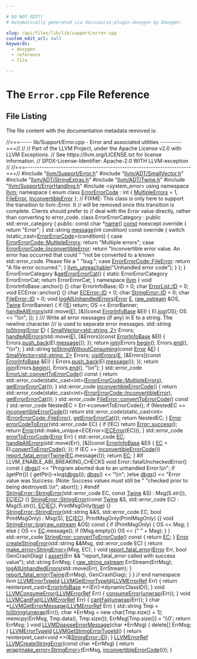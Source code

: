 ```yaml
---

# DO NOT EDIT!
# Automatically generated via docusaurus-plugin-doxygen by Doxygen.

slug: /api/files/lib/lib/support/error-cpp
custom_edit_url: null
keywords:
  - doxygen
  - reference
  - file

---
```





# The `Error.cpp` File Reference

<DoxygenPage pluginConfig={pluginConfig}>




## File Listing

The file content with the documentation metadata removed is:

<ProgramListing>

<Link id="l00001" /><CodeLine lineNumber="1"><Highlight kind="comment">//===----- lib/Support/Error.cpp - Error and associated utilities ---------===//</Highlight><Highlight kind="normal"></Highlight></CodeLine>
<Link id="l00002" /><CodeLine lineNumber="2"><Highlight kind="normal"></Highlight><Highlight kind="comment">//</Highlight><Highlight kind="normal"></Highlight></CodeLine>
<Link id="l00003" /><CodeLine lineNumber="3"><Highlight kind="normal"></Highlight><Highlight kind="comment">// Part of the LLVM Project, under the Apache License v2.0 with LLVM Exceptions.</Highlight><Highlight kind="normal"></Highlight></CodeLine>
<Link id="l00004" /><CodeLine lineNumber="4"><Highlight kind="normal"></Highlight><Highlight kind="comment">// See https://llvm.org/LICENSE.txt for license information.</Highlight><Highlight kind="normal"></Highlight></CodeLine>
<Link id="l00005" /><CodeLine lineNumber="5"><Highlight kind="normal"></Highlight><Highlight kind="comment">// SPDX-License-Identifier: Apache-2.0 WITH LLVM-exception</Highlight><Highlight kind="normal"></Highlight></CodeLine>
<Link id="l00006" /><CodeLine lineNumber="6"><Highlight kind="normal"></Highlight><Highlight kind="comment">//</Highlight><Highlight kind="normal"></Highlight></CodeLine>
<Link id="l00007" /><CodeLine lineNumber="7"><Highlight kind="normal"></Highlight><Highlight kind="comment">//===----------------------------------------------------------------------===//</Highlight><Highlight kind="normal"></Highlight></CodeLine>
<Link id="l00008" /><CodeLine lineNumber="8"><Highlight kind="normal"></Highlight></CodeLine>
<Link id="l00009" /><CodeLine lineNumber="9"><Highlight kind="normal"></Highlight><Highlight kind="preprocessor">#include &quot;<a href="/docs/api/files/include/include/llvm/include/llvm/support/error-h">llvm/Support/Error.h</a>&quot;</Highlight><Highlight kind="normal"></Highlight></CodeLine>
<Link id="l00010" /><CodeLine lineNumber="10"><Highlight kind="normal"></Highlight><Highlight kind="preprocessor">#include &quot;<a href="/docs/api/files/include/include/llvm/include/llvm/adt/smallvector-h">llvm/ADT/SmallVector.h</a>&quot;</Highlight><Highlight kind="normal"></Highlight></CodeLine>
<Link id="l00011" /><CodeLine lineNumber="11"><Highlight kind="normal"></Highlight><Highlight kind="preprocessor">#include &quot;<a href="/docs/api/files/include/include/llvm/include/llvm/adt/stringextras-h">llvm/ADT/StringExtras.h</a>&quot;</Highlight><Highlight kind="normal"></Highlight></CodeLine>
<Link id="l00012" /><CodeLine lineNumber="12"><Highlight kind="normal"></Highlight><Highlight kind="preprocessor">#include &quot;<a href="/docs/api/files/include/include/llvm/include/llvm/adt/twine-h">llvm/ADT/Twine.h</a>&quot;</Highlight><Highlight kind="normal"></Highlight></CodeLine>
<Link id="l00013" /><CodeLine lineNumber="13"><Highlight kind="normal"></Highlight><Highlight kind="preprocessor">#include &quot;<a href="/docs/api/files/include/include/llvm/include/llvm/support/errorhandling-h">llvm/Support/ErrorHandling.h</a>&quot;</Highlight><Highlight kind="normal"></Highlight></CodeLine>
<Link id="l00014" /><CodeLine lineNumber="14"><Highlight kind="normal"></Highlight><Highlight kind="preprocessor">#include &lt;system&#95;error&gt;</Highlight><Highlight kind="normal"></Highlight></CodeLine>
<Link id="l00015" /><CodeLine lineNumber="15"><Highlight kind="normal"></Highlight></CodeLine>
<Link id="l00016" /><CodeLine lineNumber="16"><Highlight kind="normal"></Highlight><Highlight kind="keyword">using namespace </Highlight><Highlight kind="normal"><a href="/docs/api/namespaces/llvm">llvm</a>;</Highlight></CodeLine>
<Link id="l00017" /><CodeLine lineNumber="17"><Highlight kind="normal"></Highlight></CodeLine>
<Link id="l00018" /><CodeLine lineNumber="18"><Highlight kind="normal"></Highlight><Highlight kind="keyword">namespace </Highlight><Highlight kind="normal">&#123;</Highlight></CodeLine>
<Link id="l00019" /><CodeLine lineNumber="19"><Highlight kind="normal"></Highlight></CodeLine>
<Link id="l00020" /><CodeLine lineNumber="20"><Highlight kind="normal">  </Highlight><Highlight kind="keyword">enum class</Highlight><Highlight kind="normal"> <a href="/docs/api/namespaces/anonymous-error-cpp-/#ad8d8bdb1dfbab643911a117937ae6e64">ErrorErrorCode</a> : </Highlight><Highlight kind="keywordtype">int</Highlight><Highlight kind="normal"> &#123;</Highlight></CodeLine>
<Link id="l00021" /><CodeLine lineNumber="21"><Highlight kind="normal">    <a href="/docs/api/namespaces/anonymous-error-cpp-/#ad8d8bdb1dfbab643911a117937ae6e64af4027a5be06bdd929d072efc6169f49d">MultipleErrors</a> = 1,</Highlight></CodeLine>
<Link id="l00022" /><CodeLine lineNumber="22"><Highlight kind="normal">    <a href="/docs/api/classes/llvm/fileerror">FileError</a>,</Highlight></CodeLine>
<Link id="l00023" /><CodeLine lineNumber="23"><Highlight kind="normal">    <a href="/docs/api/namespaces/anonymous-error-cpp-/#ad8d8bdb1dfbab643911a117937ae6e64a87fc05f0d8ac2c8cde57ef1aba40cd52">InconvertibleError</a></Highlight></CodeLine>
<Link id="l00024" /><CodeLine lineNumber="24"><Highlight kind="normal">  &#125;;</Highlight></CodeLine>
<Link id="l00025" /><CodeLine lineNumber="25"><Highlight kind="normal"></Highlight></CodeLine>
<Link id="l00026" /><CodeLine lineNumber="26"><Highlight kind="normal">  </Highlight><Highlight kind="comment">// FIXME: This class is only here to support the transition to llvm::Error. It</Highlight><Highlight kind="normal"></Highlight></CodeLine>
<Link id="l00027" /><CodeLine lineNumber="27"><Highlight kind="normal">  </Highlight><Highlight kind="comment">// will be removed once this transition is complete. Clients should prefer to</Highlight><Highlight kind="normal"></Highlight></CodeLine>
<Link id="l00028" /><CodeLine lineNumber="28"><Highlight kind="normal">  </Highlight><Highlight kind="comment">// deal with the Error value directly, rather than converting to error&#95;code.</Highlight><Highlight kind="normal"></Highlight></CodeLine>
<Link id="l00029" /><CodeLine lineNumber="29"><Highlight kind="normal">  </Highlight><Highlight kind="keyword">class </Highlight><Highlight kind="normal">ErrorErrorCategory : </Highlight><Highlight kind="keyword">public</Highlight><Highlight kind="normal"> std::error&#95;category &#123;</Highlight></CodeLine>
<Link id="l00030" /><CodeLine lineNumber="30"><Highlight kind="normal">  </Highlight><Highlight kind="keyword">public</Highlight><Highlight kind="normal">:</Highlight></CodeLine>
<Link id="l00031" /><CodeLine lineNumber="31"><Highlight kind="normal">    </Highlight><Highlight kind="keyword">const</Highlight><Highlight kind="normal"> </Highlight><Highlight kind="keywordtype">char</Highlight><Highlight kind="normal"> &#42;<a href="/docs/api/files/lib/lib/target/lib/target/aarch64/smeabipass-cpp/#a8f8f80d37794cde9472343e4487ba3eb">name</a>() <a href="/docs/api/files/lib/lib/target/lib/target/aarch64/aarch64promoteconstant-cpp/#a90f8350fecae261c25be85d38b451bff">const</a> noexcept</Highlight><Highlight kind="keyword"> override </Highlight><Highlight kind="normal">&#123; </Highlight><Highlight kind="keywordflow">return</Highlight><Highlight kind="normal"> </Highlight><Highlight kind="stringliteral">&quot;Error&quot;</Highlight><Highlight kind="normal">; &#125;</Highlight></CodeLine>
<Link id="l00032" /><CodeLine lineNumber="32"><Highlight kind="normal"></Highlight></CodeLine>
<Link id="l00033" /><CodeLine lineNumber="33"><Highlight kind="normal">    std::string <a href="/docs/api/classes/anonymous-namespace-error-cpp-/errorerrorcategory/#a5942b3f8ed7ffbab2228d7aab7a55178">message</a>(</Highlight><Highlight kind="keywordtype">int</Highlight><Highlight kind="normal"> condition)</Highlight><Highlight kind="keyword"> const override </Highlight><Highlight kind="normal">&#123;</Highlight></CodeLine>
<Link id="l00034" /><CodeLine lineNumber="34"><Highlight kind="normal">      </Highlight><Highlight kind="keywordflow">switch</Highlight><Highlight kind="normal"> (</Highlight><Highlight kind="keyword">static&#95;cast&lt;</Highlight><Highlight kind="normal"><a href="/docs/api/namespaces/anonymous-error-cpp-/#ad8d8bdb1dfbab643911a117937ae6e64">ErrorErrorCode</a></Highlight><Highlight kind="keyword">&gt;</Highlight><Highlight kind="normal">(condition)) &#123;</Highlight></CodeLine>
<Link id="l00035" /><CodeLine lineNumber="35"><Highlight kind="normal">      </Highlight><Highlight kind="keywordflow">case</Highlight><Highlight kind="normal"> <a href="/docs/api/namespaces/anonymous-error-cpp-/#ad8d8bdb1dfbab643911a117937ae6e64af4027a5be06bdd929d072efc6169f49d">ErrorErrorCode::MultipleErrors</a>:</Highlight></CodeLine>
<Link id="l00036" /><CodeLine lineNumber="36"><Highlight kind="normal">        </Highlight><Highlight kind="keywordflow">return</Highlight><Highlight kind="normal"> </Highlight><Highlight kind="stringliteral">&quot;Multiple errors&quot;</Highlight><Highlight kind="normal">;</Highlight></CodeLine>
<Link id="l00037" /><CodeLine lineNumber="37"><Highlight kind="normal">      </Highlight><Highlight kind="keywordflow">case</Highlight><Highlight kind="normal"> <a href="/docs/api/namespaces/anonymous-error-cpp-/#ad8d8bdb1dfbab643911a117937ae6e64a87fc05f0d8ac2c8cde57ef1aba40cd52">ErrorErrorCode::InconvertibleError</a>:</Highlight></CodeLine>
<Link id="l00038" /><CodeLine lineNumber="38"><Highlight kind="normal">        </Highlight><Highlight kind="keywordflow">return</Highlight><Highlight kind="normal"> </Highlight><Highlight kind="stringliteral">&quot;Inconvertible error value. An error has occurred that could &quot;</Highlight><Highlight kind="normal"></Highlight></CodeLine>
<Link id="l00039" /><CodeLine lineNumber="39"><Highlight kind="normal">               </Highlight><Highlight kind="stringliteral">&quot;not be converted to a known std::error&#95;code. Please file a &quot;</Highlight><Highlight kind="normal"></Highlight></CodeLine>
<Link id="l00040" /><CodeLine lineNumber="40"><Highlight kind="normal">               </Highlight><Highlight kind="stringliteral">&quot;bug.&quot;</Highlight><Highlight kind="normal">;</Highlight></CodeLine>
<Link id="l00041" /><CodeLine lineNumber="41"><Highlight kind="normal">      </Highlight><Highlight kind="keywordflow">case</Highlight><Highlight kind="normal"> <a href="/docs/api/namespaces/anonymous-error-cpp-/#ad8d8bdb1dfbab643911a117937ae6e64a06344c468073b2b66824779ffa5105cc">ErrorErrorCode::FileError</a>:</Highlight></CodeLine>
<Link id="l00042" /><CodeLine lineNumber="42"><Highlight kind="normal">          </Highlight><Highlight kind="keywordflow">return</Highlight><Highlight kind="normal"> </Highlight><Highlight kind="stringliteral">&quot;A file error occurred.&quot;</Highlight><Highlight kind="normal">;</Highlight></CodeLine>
<Link id="l00043" /><CodeLine lineNumber="43"><Highlight kind="normal">      &#125;</Highlight></CodeLine>
<Link id="l00044" /><CodeLine lineNumber="44"><Highlight kind="normal">      <a href="/docs/api/files/include/include/llvm/include/llvm/support/errorhandling-h/#ace243f5c25697a1107cce46626b3dc94">llvm&#95;unreachable</a>(</Highlight><Highlight kind="stringliteral">&quot;Unhandled error code&quot;</Highlight><Highlight kind="normal">);</Highlight></CodeLine>
<Link id="l00045" /><CodeLine lineNumber="45"><Highlight kind="normal">    &#125;</Highlight></CodeLine>
<Link id="l00046" /><CodeLine lineNumber="46"><Highlight kind="normal">  &#125;;</Highlight></CodeLine>
<Link id="l00047" /><CodeLine lineNumber="47"><Highlight kind="normal"></Highlight></CodeLine>
<Link id="l00048" /><CodeLine lineNumber="48"><Highlight kind="normal">&#125;</Highlight></CodeLine>
<Link id="l00049" /><CodeLine lineNumber="49"><Highlight kind="normal"></Highlight></CodeLine>
<Link id="l00050" /><CodeLine lineNumber="50"><Highlight kind="normal">ErrorErrorCategory &amp;<a href="/docs/api/files/lib/lib/testing/lib/testing/support/error-cpp/#a5e9a38d36a09d9bab20aa5ca41f4c497">getErrorErrorCat</a>() &#123;</Highlight></CodeLine>
<Link id="l00051" /><CodeLine lineNumber="51"><Highlight kind="normal">  </Highlight><Highlight kind="keyword">static</Highlight><Highlight kind="normal"> ErrorErrorCategory ErrorErrorCat;</Highlight></CodeLine>
<Link id="l00052" /><CodeLine lineNumber="52"><Highlight kind="normal">  </Highlight><Highlight kind="keywordflow">return</Highlight><Highlight kind="normal"> ErrorErrorCat;</Highlight></CodeLine>
<Link id="l00053" /><CodeLine lineNumber="53"><Highlight kind="normal">&#125;</Highlight></CodeLine>
<Link id="l00054" /><CodeLine lineNumber="54"><Highlight kind="normal"></Highlight></CodeLine>
<Link id="l00055" /><CodeLine lineNumber="55"><Highlight kind="normal"></Highlight><Highlight kind="keyword">namespace </Highlight><Highlight kind="normal"><a href="/docs/api/namespaces/llvm">llvm</a> &#123;</Highlight></CodeLine>
<Link id="l00056" /><CodeLine lineNumber="56"><Highlight kind="normal"></Highlight></CodeLine>
<Link id="l00057" /><CodeLine lineNumber="57"><Highlight kind="normal"></Highlight><Highlight kind="keywordtype">void</Highlight><Highlight kind="normal"> ErrorInfoBase::anchor() &#123;&#125;</Highlight></CodeLine>
<Link id="l00058" /><CodeLine lineNumber="58"><Highlight kind="normal"></Highlight><Highlight kind="keywordtype">char</Highlight><Highlight kind="normal"> ErrorInfoBase::ID = 0;</Highlight></CodeLine>
<Link id="l00059" /><CodeLine lineNumber="59"><Highlight kind="normal"></Highlight><Highlight kind="keywordtype">char</Highlight><Highlight kind="normal"> <a href="/docs/api/classes/llvm/errorlist/#a9cac4b6c688542b28efaa8360e552594">ErrorList::ID</a> = 0;</Highlight></CodeLine>
<Link id="l00060" /><CodeLine lineNumber="60"><Highlight kind="normal"></Highlight><Highlight kind="keywordtype">void</Highlight><Highlight kind="normal"> ECError::anchor() &#123;&#125;</Highlight></CodeLine>
<Link id="l00061" /><CodeLine lineNumber="61"><Highlight kind="normal"></Highlight><Highlight kind="keywordtype">char</Highlight><Highlight kind="normal"> <a href="/docs/api/classes/llvm/ecerror/#af5dbe809b5e68eb2d86f44b17442c19c">ECError::ID</a> = 0;</Highlight></CodeLine>
<Link id="l00062" /><CodeLine lineNumber="62"><Highlight kind="normal"></Highlight><Highlight kind="keywordtype">char</Highlight><Highlight kind="normal"> <a href="/docs/api/classes/llvm/stringerror/#ae41eb28d91885440e44284f76497d391">StringError::ID</a> = 0;</Highlight></CodeLine>
<Link id="l00063" /><CodeLine lineNumber="63"><Highlight kind="normal"></Highlight><Highlight kind="keywordtype">char</Highlight><Highlight kind="normal"> <a href="/docs/api/classes/llvm/fileerror/#a102296517808212e13ff3ae12873236c">FileError::ID</a> = 0;</Highlight></CodeLine>
<Link id="l00064" /><CodeLine lineNumber="64"><Highlight kind="normal"></Highlight></CodeLine>
<Link id="l00065" /><CodeLine lineNumber="65"><Highlight kind="normal"></Highlight><Highlight kind="keywordtype">void</Highlight><Highlight kind="normal"> <a href="/docs/api/namespaces/llvm/#a065ed35b75b9eeb5cca1aa73bcae7183">logAllUnhandledErrors</a>(<a href="/docs/api/classes/llvm/error">Error</a> <a href="/docs/api/files/lib/lib/ir/builtingcs-cpp/#abb2b3a60ccc38a28239e19a1646e0c8a">E</a>, <a href="/docs/api/classes/llvm/raw-ostream">raw&#95;ostream</a> &amp;OS, <a href="/docs/api/classes/llvm/twine">Twine</a> ErrorBanner) &#123;</Highlight></CodeLine>
<Link id="l00066" /><CodeLine lineNumber="66"><Highlight kind="normal">  </Highlight><Highlight kind="keywordflow">if</Highlight><Highlight kind="normal"> (!<a href="/docs/api/files/lib/lib/ir/builtingcs-cpp/#abb2b3a60ccc38a28239e19a1646e0c8a">E</a>)</Highlight></CodeLine>
<Link id="l00067" /><CodeLine lineNumber="67"><Highlight kind="normal">    </Highlight><Highlight kind="keywordflow">return</Highlight><Highlight kind="normal">;</Highlight></CodeLine>
<Link id="l00068" /><CodeLine lineNumber="68"><Highlight kind="normal">  OS &lt;&lt; ErrorBanner;</Highlight></CodeLine>
<Link id="l00069" /><CodeLine lineNumber="69"><Highlight kind="normal">  <a href="/docs/api/namespaces/llvm/#a2aa0f5c36ac6291f5d5f2b4efd9ffe70">handleAllErrors</a>(std::move(<a href="/docs/api/files/lib/lib/ir/builtingcs-cpp/#abb2b3a60ccc38a28239e19a1646e0c8a">E</a>), &#91;&amp;&#93;(</Highlight><Highlight kind="keyword">const</Highlight><Highlight kind="normal"> <a href="/docs/api/classes/llvm/errorinfobase">ErrorInfoBase</a> &amp;EI) &#123;</Highlight></CodeLine>
<Link id="l00070" /><CodeLine lineNumber="70"><Highlight kind="normal">    EI.<a href="/docs/api/classes/llvm/errorinfobase/#aef3388cbd70a2f78453456a8ecef6311">log</a>(OS);</Highlight></CodeLine>
<Link id="l00071" /><CodeLine lineNumber="71"><Highlight kind="normal">    OS &lt;&lt; </Highlight><Highlight kind="stringliteral">&quot;\\n&quot;</Highlight><Highlight kind="normal">;</Highlight></CodeLine>
<Link id="l00072" /><CodeLine lineNumber="72"><Highlight kind="normal">  &#125;);</Highlight></CodeLine>
<Link id="l00073" /><CodeLine lineNumber="73"><Highlight kind="normal">&#125;</Highlight></CodeLine>
<Link id="l00074" /><CodeLine lineNumber="74"><Highlight kind="normal"></Highlight><Highlight kind="comment"></Highlight></CodeLine>
<Link id="l00075" /><CodeLine lineNumber="75"><Highlight kind="comment">/// Write all error messages (if any) in E to a string. The newline character</Highlight></CodeLine>
<Link id="l00076" /><CodeLine lineNumber="76"><Highlight kind="comment">/// is used to separate error messages.</Highlight><Highlight kind="normal"></Highlight></CodeLine>
<Link id="l00077" /><CodeLine lineNumber="77"><Highlight kind="normal">std::string <a href="/docs/api/namespaces/llvm/#aba83a013c55b19255697393a10d9165e">toString</a>(<a href="/docs/api/classes/llvm/error">Error</a> <a href="/docs/api/files/lib/lib/ir/builtingcs-cpp/#abb2b3a60ccc38a28239e19a1646e0c8a">E</a>) &#123;</Highlight></CodeLine>
<Link id="l00078" /><CodeLine lineNumber="78"><Highlight kind="normal">  <a href="/docs/api/classes/llvm/smallvector">SmallVector&lt;std::string, 2&gt;</a> Errors;</Highlight></CodeLine>
<Link id="l00079" /><CodeLine lineNumber="79"><Highlight kind="normal">  <a href="/docs/api/namespaces/llvm/#a2aa0f5c36ac6291f5d5f2b4efd9ffe70">handleAllErrors</a>(std::move(<a href="/docs/api/files/lib/lib/ir/builtingcs-cpp/#abb2b3a60ccc38a28239e19a1646e0c8a">E</a>), &#91;&amp;Errors&#93;(</Highlight><Highlight kind="keyword">const</Highlight><Highlight kind="normal"> <a href="/docs/api/classes/llvm/errorinfobase">ErrorInfoBase</a> &amp;EI) &#123;</Highlight></CodeLine>
<Link id="l00080" /><CodeLine lineNumber="80"><Highlight kind="normal">    Errors.<a href="/docs/api/classes/llvm/smallvectortemplatebase/#af42bfbc067df27c19ee2fc859df58799">push&#95;back</a>(EI.<a href="/docs/api/classes/llvm/errorinfobase/#a2b75e20ae30dbb4d4d96486653a9b710">message</a>());</Highlight></CodeLine>
<Link id="l00081" /><CodeLine lineNumber="81"><Highlight kind="normal">  &#125;);</Highlight></CodeLine>
<Link id="l00082" /><CodeLine lineNumber="82"><Highlight kind="normal">  </Highlight><Highlight kind="keywordflow">return</Highlight><Highlight kind="normal"> <a href="/docs/api/namespaces/llvm/#aa1fd1719afe5b07ebe55f1d105c98916">join</a>(Errors.<a href="/docs/api/classes/llvm/smallvectortemplatecommon/#a8a045d250952c0867382a9840ee18fdf">begin</a>(), Errors.<a href="/docs/api/classes/llvm/smallvectortemplatecommon/#a075e34e98605d0e7c289763a104869ac">end</a>(), </Highlight><Highlight kind="stringliteral">&quot;\\n&quot;</Highlight><Highlight kind="normal">);</Highlight></CodeLine>
<Link id="l00083" /><CodeLine lineNumber="83"><Highlight kind="normal">&#125;</Highlight></CodeLine>
<Link id="l00084" /><CodeLine lineNumber="84"><Highlight kind="normal"></Highlight></CodeLine>
<Link id="l00085" /><CodeLine lineNumber="85"><Highlight kind="normal">std::string <a href="/docs/api/namespaces/llvm/#a647d81069a894db84416668a61b6ee09">toStringWithoutConsuming</a>(</Highlight><Highlight kind="keyword">const</Highlight><Highlight kind="normal"> <a href="/docs/api/classes/llvm/error">Error</a> &amp;<a href="/docs/api/files/lib/lib/ir/builtingcs-cpp/#abb2b3a60ccc38a28239e19a1646e0c8a">E</a>) &#123;</Highlight></CodeLine>
<Link id="l00086" /><CodeLine lineNumber="86"><Highlight kind="normal">  <a href="/docs/api/classes/llvm/smallvector">SmallVector&lt;std::string, 2&gt;</a> Errors;</Highlight></CodeLine>
<Link id="l00087" /><CodeLine lineNumber="87"><Highlight kind="normal">  <a href="/docs/api/namespaces/llvm/#a095eabed2a500888d1d850138134fdef">visitErrors</a>(<a href="/docs/api/files/lib/lib/ir/builtingcs-cpp/#abb2b3a60ccc38a28239e19a1646e0c8a">E</a>, &#91;&amp;Errors&#93;(</Highlight><Highlight kind="keyword">const</Highlight><Highlight kind="normal"> <a href="/docs/api/classes/llvm/errorinfobase">ErrorInfoBase</a> &amp;EI) &#123;</Highlight></CodeLine>
<Link id="l00088" /><CodeLine lineNumber="88"><Highlight kind="normal">    Errors.<a href="/docs/api/classes/llvm/smallvectortemplatebase/#af42bfbc067df27c19ee2fc859df58799">push&#95;back</a>(EI.<a href="/docs/api/classes/llvm/errorinfobase/#a2b75e20ae30dbb4d4d96486653a9b710">message</a>());</Highlight></CodeLine>
<Link id="l00089" /><CodeLine lineNumber="89"><Highlight kind="normal">  &#125;);</Highlight></CodeLine>
<Link id="l00090" /><CodeLine lineNumber="90"><Highlight kind="normal">  </Highlight><Highlight kind="keywordflow">return</Highlight><Highlight kind="normal"> <a href="/docs/api/namespaces/llvm/#aa1fd1719afe5b07ebe55f1d105c98916">join</a>(Errors.<a href="/docs/api/classes/llvm/smallvectortemplatecommon/#a8a045d250952c0867382a9840ee18fdf">begin</a>(), Errors.<a href="/docs/api/classes/llvm/smallvectortemplatecommon/#a075e34e98605d0e7c289763a104869ac">end</a>(), </Highlight><Highlight kind="stringliteral">&quot;\\n&quot;</Highlight><Highlight kind="normal">);</Highlight></CodeLine>
<Link id="l00091" /><CodeLine lineNumber="91"><Highlight kind="normal">&#125;</Highlight></CodeLine>
<Link id="l00092" /><CodeLine lineNumber="92"><Highlight kind="normal"></Highlight></CodeLine>
<Link id="l00093" /><CodeLine lineNumber="93"><Highlight kind="normal">std::error&#95;code <a href="/docs/api/classes/llvm/errorlist/#a272eaea42b8132712f7381976f09eb41">ErrorList::convertToErrorCode</a>()</Highlight><Highlight kind="keyword"> const </Highlight><Highlight kind="normal">&#123;</Highlight></CodeLine>
<Link id="l00094" /><CodeLine lineNumber="94"><Highlight kind="normal">  </Highlight><Highlight kind="keywordflow">return</Highlight><Highlight kind="normal"> std::error&#95;code(</Highlight><Highlight kind="keyword">static&#95;cast&lt;</Highlight><Highlight kind="keywordtype">int</Highlight><Highlight kind="keyword">&gt;</Highlight><Highlight kind="normal">(<a href="/docs/api/namespaces/anonymous-error-cpp-/#ad8d8bdb1dfbab643911a117937ae6e64af4027a5be06bdd929d072efc6169f49d">ErrorErrorCode::MultipleErrors</a>),</Highlight></CodeLine>
<Link id="l00095" /><CodeLine lineNumber="95"><Highlight kind="normal">                         <a href="/docs/api/files/lib/lib/testing/lib/testing/support/error-cpp/#a5e9a38d36a09d9bab20aa5ca41f4c497">getErrorErrorCat</a>());</Highlight></CodeLine>
<Link id="l00096" /><CodeLine lineNumber="96"><Highlight kind="normal">&#125;</Highlight></CodeLine>
<Link id="l00097" /><CodeLine lineNumber="97"><Highlight kind="normal"></Highlight></CodeLine>
<Link id="l00098" /><CodeLine lineNumber="98"><Highlight kind="normal">std::error&#95;code <a href="/docs/api/namespaces/llvm/#a2b43c21951d0948b34bcf7019949032d">inconvertibleErrorCode</a>() &#123;</Highlight></CodeLine>
<Link id="l00099" /><CodeLine lineNumber="99"><Highlight kind="normal">  </Highlight><Highlight kind="keywordflow">return</Highlight><Highlight kind="normal"> std::error&#95;code(</Highlight><Highlight kind="keyword">static&#95;cast&lt;</Highlight><Highlight kind="keywordtype">int</Highlight><Highlight kind="keyword">&gt;</Highlight><Highlight kind="normal">(<a href="/docs/api/namespaces/anonymous-error-cpp-/#ad8d8bdb1dfbab643911a117937ae6e64a87fc05f0d8ac2c8cde57ef1aba40cd52">ErrorErrorCode::InconvertibleError</a>),</Highlight></CodeLine>
<Link id="l00100" /><CodeLine lineNumber="100"><Highlight kind="normal">                         <a href="/docs/api/files/lib/lib/testing/lib/testing/support/error-cpp/#a5e9a38d36a09d9bab20aa5ca41f4c497">getErrorErrorCat</a>());</Highlight></CodeLine>
<Link id="l00101" /><CodeLine lineNumber="101"><Highlight kind="normal">&#125;</Highlight></CodeLine>
<Link id="l00102" /><CodeLine lineNumber="102"><Highlight kind="normal"></Highlight></CodeLine>
<Link id="l00103" /><CodeLine lineNumber="103"><Highlight kind="normal">std::error&#95;code <a href="/docs/api/classes/llvm/fileerror/#a45155d03470f2ed2e7f1377ade027373">FileError::convertToErrorCode</a>()</Highlight><Highlight kind="keyword"> const </Highlight><Highlight kind="normal">&#123;</Highlight></CodeLine>
<Link id="l00104" /><CodeLine lineNumber="104"><Highlight kind="normal">  std::error&#95;code NestedEC = Err-&gt;convertToErrorCode();</Highlight></CodeLine>
<Link id="l00105" /><CodeLine lineNumber="105"><Highlight kind="normal">  </Highlight><Highlight kind="keywordflow">if</Highlight><Highlight kind="normal"> (NestedEC == <a href="/docs/api/namespaces/llvm/#a2b43c21951d0948b34bcf7019949032d">inconvertibleErrorCode</a>())</Highlight></CodeLine>
<Link id="l00106" /><CodeLine lineNumber="106"><Highlight kind="normal">    </Highlight><Highlight kind="keywordflow">return</Highlight><Highlight kind="normal"> std::error&#95;code(</Highlight><Highlight kind="keyword">static&#95;cast&lt;</Highlight><Highlight kind="keywordtype">int</Highlight><Highlight kind="keyword">&gt;</Highlight><Highlight kind="normal">(<a href="/docs/api/namespaces/anonymous-error-cpp-/#ad8d8bdb1dfbab643911a117937ae6e64a06344c468073b2b66824779ffa5105cc">ErrorErrorCode::FileError</a>),</Highlight></CodeLine>
<Link id="l00107" /><CodeLine lineNumber="107"><Highlight kind="normal">                           <a href="/docs/api/files/lib/lib/testing/lib/testing/support/error-cpp/#a5e9a38d36a09d9bab20aa5ca41f4c497">getErrorErrorCat</a>());</Highlight></CodeLine>
<Link id="l00108" /><CodeLine lineNumber="108"><Highlight kind="normal">  </Highlight><Highlight kind="keywordflow">return</Highlight><Highlight kind="normal"> NestedEC;</Highlight></CodeLine>
<Link id="l00109" /><CodeLine lineNumber="109"><Highlight kind="normal">&#125;</Highlight></CodeLine>
<Link id="l00110" /><CodeLine lineNumber="110"><Highlight kind="normal"></Highlight></CodeLine>
<Link id="l00111" /><CodeLine lineNumber="111"><Highlight kind="normal"><a href="/docs/api/classes/llvm/error">Error</a> <a href="/docs/api/namespaces/llvm/#ad10875fd499e8e285aaeef615e9b11aa">errorCodeToError</a>(std::error&#95;code EC) &#123;</Highlight></CodeLine>
<Link id="l00112" /><CodeLine lineNumber="112"><Highlight kind="normal">  </Highlight><Highlight kind="keywordflow">if</Highlight><Highlight kind="normal"> (!EC)</Highlight></CodeLine>
<Link id="l00113" /><CodeLine lineNumber="113"><Highlight kind="normal">    </Highlight><Highlight kind="keywordflow">return</Highlight><Highlight kind="normal"> <a href="/docs/api/classes/llvm/error/#a4dfd0813c3d0e0a30439b5a3e9196b59">Error::success</a>();</Highlight></CodeLine>
<Link id="l00114" /><CodeLine lineNumber="114"><Highlight kind="normal">  </Highlight><Highlight kind="keywordflow">return</Highlight><Highlight kind="normal"> <a href="/docs/api/namespaces/llvm/#ac226f3d2b9ca090171a8e0a8cb92c343a902b0d55fddef6f8d651fe1035b7d4bd">Error</a>(std::make&#95;unique&lt;ECError&gt;(<a href="/docs/api/classes/llvm/ecerror">ECError</a>(EC)));</Highlight></CodeLine>
<Link id="l00115" /><CodeLine lineNumber="115"><Highlight kind="normal">&#125;</Highlight></CodeLine>
<Link id="l00116" /><CodeLine lineNumber="116"><Highlight kind="normal"></Highlight></CodeLine>
<Link id="l00117" /><CodeLine lineNumber="117"><Highlight kind="normal">std::error&#95;code <a href="/docs/api/namespaces/llvm/#aed898e74c946513975b0d7aad4d65e40">errorToErrorCode</a>(<a href="/docs/api/classes/llvm/error">Error</a> Err) &#123;</Highlight></CodeLine>
<Link id="l00118" /><CodeLine lineNumber="118"><Highlight kind="normal">  std::error&#95;code <a href="/docs/api/namespaces/llvm/codeview/#a2e1cbb0e2bd7a35ed99c31853dc45374a3fd6b696867d70225deda7868308679b">EC</a>;</Highlight></CodeLine>
<Link id="l00119" /><CodeLine lineNumber="119"><Highlight kind="normal">  <a href="/docs/api/namespaces/llvm/#a2aa0f5c36ac6291f5d5f2b4efd9ffe70">handleAllErrors</a>(std::move(Err), &#91;&amp;&#93;(</Highlight><Highlight kind="keyword">const</Highlight><Highlight kind="normal"> <a href="/docs/api/classes/llvm/errorinfobase">ErrorInfoBase</a> &amp;EI) &#123;</Highlight></CodeLine>
<Link id="l00120" /><CodeLine lineNumber="120"><Highlight kind="normal">    <a href="/docs/api/namespaces/llvm/codeview/#a2e1cbb0e2bd7a35ed99c31853dc45374a3fd6b696867d70225deda7868308679b">EC</a> = EI.<a href="/docs/api/classes/llvm/errorinfobase/#aba585267e9b297fe07c79038262fe88c">convertToErrorCode</a>();</Highlight></CodeLine>
<Link id="l00121" /><CodeLine lineNumber="121"><Highlight kind="normal">  &#125;);</Highlight></CodeLine>
<Link id="l00122" /><CodeLine lineNumber="122"><Highlight kind="normal">  </Highlight><Highlight kind="keywordflow">if</Highlight><Highlight kind="normal"> (EC == <a href="/docs/api/namespaces/llvm/#a2b43c21951d0948b34bcf7019949032d">inconvertibleErrorCode</a>())</Highlight></CodeLine>
<Link id="l00123" /><CodeLine lineNumber="123"><Highlight kind="normal">    <a href="/docs/api/namespaces/llvm/#a7f2a3d4dcfee70225988aec53ff1e173">report&#95;fatal&#95;error</a>(<a href="/docs/api/classes/llvm/twine">Twine</a>(<a href="/docs/api/namespaces/llvm/codeview/#a2e1cbb0e2bd7a35ed99c31853dc45374a3fd6b696867d70225deda7868308679b">EC</a>.message()));</Highlight></CodeLine>
<Link id="l00124" /><CodeLine lineNumber="124"><Highlight kind="normal">  </Highlight><Highlight kind="keywordflow">return</Highlight><Highlight kind="normal"> <a href="/docs/api/namespaces/llvm/codeview/#a2e1cbb0e2bd7a35ed99c31853dc45374a3fd6b696867d70225deda7868308679b">EC</a>;</Highlight></CodeLine>
<Link id="l00125" /><CodeLine lineNumber="125"><Highlight kind="normal">&#125;</Highlight></CodeLine>
<Link id="l00126" /><CodeLine lineNumber="126"><Highlight kind="normal"></Highlight></CodeLine>
<Link id="l00127" /><CodeLine lineNumber="127"><Highlight kind="normal"></Highlight><Highlight kind="preprocessor">#if LLVM&#95;ENABLE&#95;ABI&#95;BREAKING&#95;CHECKS</Highlight><Highlight kind="normal"></Highlight></CodeLine>
<Link id="l00128" /><CodeLine lineNumber="128"><Highlight kind="normal"></Highlight><Highlight kind="keywordtype">void</Highlight><Highlight kind="normal"> Error::fatalUncheckedError()</Highlight><Highlight kind="keyword"> const </Highlight><Highlight kind="normal">&#123;</Highlight></CodeLine>
<Link id="l00129" /><CodeLine lineNumber="129"><Highlight kind="normal">  <a href="/docs/api/namespaces/llvm/#a7c46c742c31be54870e2038048e6b391">dbgs</a>() &lt;&lt; </Highlight><Highlight kind="stringliteral">&quot;Program aborted due to an unhandled Error:\\n&quot;</Highlight><Highlight kind="normal">;</Highlight></CodeLine>
<Link id="l00130" /><CodeLine lineNumber="130"><Highlight kind="normal">  </Highlight><Highlight kind="keywordflow">if</Highlight><Highlight kind="normal"> (getPtr()) &#123;</Highlight></CodeLine>
<Link id="l00131" /><CodeLine lineNumber="131"><Highlight kind="normal">    getPtr()-&gt;log(<a href="/docs/api/namespaces/llvm/#a7c46c742c31be54870e2038048e6b391">dbgs</a>());</Highlight></CodeLine>
<Link id="l00132" /><CodeLine lineNumber="132"><Highlight kind="normal">    <a href="/docs/api/namespaces/llvm/#a7c46c742c31be54870e2038048e6b391">dbgs</a>() &lt;&lt; </Highlight><Highlight kind="stringliteral">&quot;\\n&quot;</Highlight><Highlight kind="normal">;</Highlight></CodeLine>
<Link id="l00133" /><CodeLine lineNumber="133"><Highlight kind="normal">  &#125;</Highlight><Highlight kind="keywordflow">else</Highlight><Highlight kind="normal"></Highlight></CodeLine>
<Link id="l00134" /><CodeLine lineNumber="134"><Highlight kind="normal">    <a href="/docs/api/namespaces/llvm/#a7c46c742c31be54870e2038048e6b391">dbgs</a>() &lt;&lt; </Highlight><Highlight kind="stringliteral">&quot;Error value was Success. (Note: Success values must still be &quot;</Highlight><Highlight kind="normal"></Highlight></CodeLine>
<Link id="l00135" /><CodeLine lineNumber="135"><Highlight kind="normal">              </Highlight><Highlight kind="stringliteral">&quot;checked prior to being destroyed).\\n&quot;</Highlight><Highlight kind="normal">;</Highlight></CodeLine>
<Link id="l00136" /><CodeLine lineNumber="136"><Highlight kind="normal">  abort();</Highlight></CodeLine>
<Link id="l00137" /><CodeLine lineNumber="137"><Highlight kind="normal">&#125;</Highlight></CodeLine>
<Link id="l00138" /><CodeLine lineNumber="138"><Highlight kind="normal"></Highlight><Highlight kind="preprocessor">#endif</Highlight><Highlight kind="normal"></Highlight></CodeLine>
<Link id="l00139" /><CodeLine lineNumber="139"><Highlight kind="normal"></Highlight></CodeLine>
<Link id="l00140" /><CodeLine lineNumber="140"><Highlight kind="normal"><a href="/docs/api/classes/llvm/stringerror/#a7ee2bc10d4c14bf5f9026f711f83f8f4">StringError::StringError</a>(std::error&#95;code EC, </Highlight><Highlight kind="keyword">const</Highlight><Highlight kind="normal"> <a href="/docs/api/classes/llvm/twine">Twine</a> &amp;S)</Highlight></CodeLine>
<Link id="l00141" /><CodeLine lineNumber="141"><Highlight kind="normal">    : Msg(S.str()), <a href="/docs/api/namespaces/llvm/codeview/#a2e1cbb0e2bd7a35ed99c31853dc45374a3fd6b696867d70225deda7868308679b">EC</a>(<a href="/docs/api/namespaces/llvm/codeview/#a2e1cbb0e2bd7a35ed99c31853dc45374a3fd6b696867d70225deda7868308679b">EC</a>) &#123;&#125;</Highlight></CodeLine>
<Link id="l00142" /><CodeLine lineNumber="142"><Highlight kind="normal"></Highlight></CodeLine>
<Link id="l00143" /><CodeLine lineNumber="143"><Highlight kind="normal"><a href="/docs/api/classes/llvm/stringerror/#a7ee2bc10d4c14bf5f9026f711f83f8f4">StringError::StringError</a>(</Highlight><Highlight kind="keyword">const</Highlight><Highlight kind="normal"> <a href="/docs/api/classes/llvm/twine">Twine</a> &amp;S, std::error&#95;code EC)</Highlight></CodeLine>
<Link id="l00144" /><CodeLine lineNumber="144"><Highlight kind="normal">    : Msg(S.str()), <a href="/docs/api/namespaces/llvm/codeview/#a2e1cbb0e2bd7a35ed99c31853dc45374a3fd6b696867d70225deda7868308679b">EC</a>(<a href="/docs/api/namespaces/llvm/codeview/#a2e1cbb0e2bd7a35ed99c31853dc45374a3fd6b696867d70225deda7868308679b">EC</a>), PrintMsgOnly(<a href="/docs/api/files/lib/lib/analysis/basicaliasanalysis-cpp/#af6d5cafbdfc5313e65d990120021a3ec">true</a>) &#123;&#125;</Highlight></CodeLine>
<Link id="l00145" /><CodeLine lineNumber="145"><Highlight kind="normal"></Highlight></CodeLine>
<Link id="l00146" /><CodeLine lineNumber="146"><Highlight kind="normal"><a href="/docs/api/classes/llvm/stringerror/#a7ee2bc10d4c14bf5f9026f711f83f8f4">StringError::StringError</a>(std::string &amp;&amp;S, std::error&#95;code EC, </Highlight><Highlight kind="keywordtype">bool</Highlight><Highlight kind="normal"> PrintMsgOnly)</Highlight></CodeLine>
<Link id="l00147" /><CodeLine lineNumber="147"><Highlight kind="normal">    : Msg(S), <a href="/docs/api/namespaces/llvm/codeview/#a2e1cbb0e2bd7a35ed99c31853dc45374a3fd6b696867d70225deda7868308679b">EC</a>(<a href="/docs/api/namespaces/llvm/codeview/#a2e1cbb0e2bd7a35ed99c31853dc45374a3fd6b696867d70225deda7868308679b">EC</a>), PrintMsgOnly(PrintMsgOnly) &#123;&#125;</Highlight></CodeLine>
<Link id="l00148" /><CodeLine lineNumber="148"><Highlight kind="normal"></Highlight></CodeLine>
<Link id="l00149" /><CodeLine lineNumber="149"><Highlight kind="normal"></Highlight><Highlight kind="keywordtype">void</Highlight><Highlight kind="normal"> <a href="/docs/api/classes/llvm/stringerror/#a677f33129aa671985e897944df4f6a19">StringError::log</a>(<a href="/docs/api/classes/llvm/raw-ostream">raw&#95;ostream</a> &amp;OS)</Highlight><Highlight kind="keyword"> const </Highlight><Highlight kind="normal">&#123;</Highlight></CodeLine>
<Link id="l00150" /><CodeLine lineNumber="150"><Highlight kind="normal">  </Highlight><Highlight kind="keywordflow">if</Highlight><Highlight kind="normal"> (PrintMsgOnly) &#123;</Highlight></CodeLine>
<Link id="l00151" /><CodeLine lineNumber="151"><Highlight kind="normal">    OS &lt;&lt; Msg;</Highlight></CodeLine>
<Link id="l00152" /><CodeLine lineNumber="152"><Highlight kind="normal">  &#125; </Highlight><Highlight kind="keywordflow">else</Highlight><Highlight kind="normal"> &#123;</Highlight></CodeLine>
<Link id="l00153" /><CodeLine lineNumber="153"><Highlight kind="normal">    OS &lt;&lt; <a href="/docs/api/namespaces/llvm/codeview/#a2e1cbb0e2bd7a35ed99c31853dc45374a3fd6b696867d70225deda7868308679b">EC</a>.message();</Highlight></CodeLine>
<Link id="l00154" /><CodeLine lineNumber="154"><Highlight kind="normal">    </Highlight><Highlight kind="keywordflow">if</Highlight><Highlight kind="normal"> (!Msg.empty())</Highlight></CodeLine>
<Link id="l00155" /><CodeLine lineNumber="155"><Highlight kind="normal">      OS &lt;&lt; (</Highlight><Highlight kind="stringliteral">&quot; &quot;</Highlight><Highlight kind="normal"> + Msg);</Highlight></CodeLine>
<Link id="l00156" /><CodeLine lineNumber="156"><Highlight kind="normal">  &#125;</Highlight></CodeLine>
<Link id="l00157" /><CodeLine lineNumber="157"><Highlight kind="normal">&#125;</Highlight></CodeLine>
<Link id="l00158" /><CodeLine lineNumber="158"><Highlight kind="normal"></Highlight></CodeLine>
<Link id="l00159" /><CodeLine lineNumber="159"><Highlight kind="normal">std::error&#95;code <a href="/docs/api/classes/llvm/stringerror/#aab13681db6232e98094940b78144bf49">StringError::convertToErrorCode</a>()</Highlight><Highlight kind="keyword"> const </Highlight><Highlight kind="normal">&#123;</Highlight></CodeLine>
<Link id="l00160" /><CodeLine lineNumber="160"><Highlight kind="normal">  </Highlight><Highlight kind="keywordflow">return</Highlight><Highlight kind="normal"> <a href="/docs/api/namespaces/llvm/codeview/#a2e1cbb0e2bd7a35ed99c31853dc45374a3fd6b696867d70225deda7868308679b">EC</a>;</Highlight></CodeLine>
<Link id="l00161" /><CodeLine lineNumber="161"><Highlight kind="normal">&#125;</Highlight></CodeLine>
<Link id="l00162" /><CodeLine lineNumber="162"><Highlight kind="normal"></Highlight></CodeLine>
<Link id="l00163" /><CodeLine lineNumber="163"><Highlight kind="normal"><a href="/docs/api/classes/llvm/error">Error</a> <a href="/docs/api/namespaces/llvm/#a4d2fd926089a58d482fb67a362e11bad">createStringError</a>(std::string &amp;&amp;Msg, std::error&#95;code EC) &#123;</Highlight></CodeLine>
<Link id="l00164" /><CodeLine lineNumber="164"><Highlight kind="normal">  </Highlight><Highlight kind="keywordflow">return</Highlight><Highlight kind="normal"> <a href="/docs/api/namespaces/llvm/#a9999bd897fc8a1648bd69b36fee2d357">make&#95;error&lt;StringError&gt;</a>(Msg, EC);</Highlight></CodeLine>
<Link id="l00165" /><CodeLine lineNumber="165"><Highlight kind="normal">&#125;</Highlight></CodeLine>
<Link id="l00166" /><CodeLine lineNumber="166"><Highlight kind="normal"></Highlight></CodeLine>
<Link id="l00167" /><CodeLine lineNumber="167"><Highlight kind="normal"></Highlight><Highlight kind="keywordtype">void</Highlight><Highlight kind="normal"> <a href="/docs/api/namespaces/llvm/#a7f2a3d4dcfee70225988aec53ff1e173">report&#95;fatal&#95;error</a>(<a href="/docs/api/classes/llvm/error">Error</a> Err, </Highlight><Highlight kind="keywordtype">bool</Highlight><Highlight kind="normal"> GenCrashDiag) &#123;</Highlight></CodeLine>
<Link id="l00168" /><CodeLine lineNumber="168"><Highlight kind="normal">  <a href="/docs/api/files/lib/lib/target/lib/target/amdgpu/silowercontrolflow-cpp/#a4868c5d81c5ccc98c47aeab6244346a0">assert</a>(Err &amp;&amp; </Highlight><Highlight kind="stringliteral">&quot;report&#95;fatal&#95;error called with success value&quot;</Highlight><Highlight kind="normal">);</Highlight></CodeLine>
<Link id="l00169" /><CodeLine lineNumber="169"><Highlight kind="normal">  std::string ErrMsg;</Highlight></CodeLine>
<Link id="l00170" /><CodeLine lineNumber="170"><Highlight kind="normal">  &#123;</Highlight></CodeLine>
<Link id="l00171" /><CodeLine lineNumber="171"><Highlight kind="normal">    <a href="/docs/api/classes/llvm/raw-string-ostream">raw&#95;string&#95;ostream</a> ErrStream(ErrMsg);</Highlight></CodeLine>
<Link id="l00172" /><CodeLine lineNumber="172"><Highlight kind="normal">    <a href="/docs/api/namespaces/llvm/#a065ed35b75b9eeb5cca1aa73bcae7183">logAllUnhandledErrors</a>(std::move(Err), ErrStream);</Highlight></CodeLine>
<Link id="l00173" /><CodeLine lineNumber="173"><Highlight kind="normal">  &#125;</Highlight></CodeLine>
<Link id="l00174" /><CodeLine lineNumber="174"><Highlight kind="normal">  <a href="/docs/api/namespaces/llvm/#a7f2a3d4dcfee70225988aec53ff1e173">report&#95;fatal&#95;error</a>(<a href="/docs/api/classes/llvm/twine">Twine</a>(ErrMsg), GenCrashDiag);</Highlight></CodeLine>
<Link id="l00175" /><CodeLine lineNumber="175"><Highlight kind="normal">&#125;</Highlight></CodeLine>
<Link id="l00176" /><CodeLine lineNumber="176"><Highlight kind="normal"></Highlight></CodeLine>
<Link id="l00177" /><CodeLine lineNumber="177"><Highlight kind="normal">&#125; </Highlight><Highlight kind="comment">// end namespace llvm</Highlight><Highlight kind="normal"></Highlight></CodeLine>
<Link id="l00178" /><CodeLine lineNumber="178"><Highlight kind="normal"></Highlight></CodeLine>
<Link id="l00179" /><CodeLine lineNumber="179"><Highlight kind="normal"><a href="/docs/api/groups/llvmcerror/#gabf3930c1476f60f432d79776858039f6">LLVMErrorTypeId</a> <a href="/docs/api/groups/llvmcerror/#ga2847de0d8da92d7f217dad48c14fee23">LLVMGetErrorTypeId</a>(<a href="/docs/api/groups/llvmcerror/#gad81d81a316ef38888533a24b786a6605">LLVMErrorRef</a> Err) &#123;</Highlight></CodeLine>
<Link id="l00180" /><CodeLine lineNumber="180"><Highlight kind="normal">  </Highlight><Highlight kind="keywordflow">return</Highlight><Highlight kind="normal"> </Highlight><Highlight kind="keyword">reinterpret&#95;cast&lt;</Highlight><Highlight kind="normal"><a href="/docs/api/classes/llvm/errorinfobase">ErrorInfoBase</a> &#42;</Highlight><Highlight kind="keyword">&gt;</Highlight><Highlight kind="normal">(Err)-&gt;dynamicClassID();</Highlight></CodeLine>
<Link id="l00181" /><CodeLine lineNumber="181"><Highlight kind="normal">&#125;</Highlight></CodeLine>
<Link id="l00182" /><CodeLine lineNumber="182"><Highlight kind="normal"></Highlight></CodeLine>
<Link id="l00183" /><CodeLine lineNumber="183"><Highlight kind="normal"></Highlight><Highlight kind="keywordtype">void</Highlight><Highlight kind="normal"> <a href="/docs/api/groups/llvmcerror/#gafa975b13e476c457d93779475f960540">LLVMConsumeError</a>(<a href="/docs/api/groups/llvmcerror/#gad81d81a316ef38888533a24b786a6605">LLVMErrorRef</a> Err) &#123; <a href="/docs/api/namespaces/llvm/#aee0e70be66536b9ef7b65ae2e5a45959">consumeError</a>(<a href="/docs/api/files/lib/lib/executionengine/lib/executionengine/orc/orcv2cbindings-cpp/#aba1a87b77adec4b08ab725bf1b4d990d">unwrap</a>(Err)); &#125;</Highlight></CodeLine>
<Link id="l00184" /><CodeLine lineNumber="184"><Highlight kind="normal"></Highlight></CodeLine>
<Link id="l00185" /><CodeLine lineNumber="185"><Highlight kind="normal"></Highlight></CodeLine>
<Link id="l00186" /><CodeLine lineNumber="186"><Highlight kind="normal"></Highlight></CodeLine>
<Link id="l00187" /><CodeLine lineNumber="187"><Highlight kind="normal"></Highlight><Highlight kind="keywordtype">void</Highlight><Highlight kind="normal"> <a href="/docs/api/groups/llvmcerror/#ga946eaac2a6fc0b492ffc6e59545c4378">LLVMCantFail</a>(<a href="/docs/api/groups/llvmcerror/#gad81d81a316ef38888533a24b786a6605">LLVMErrorRef</a> Err) &#123;</Highlight></CodeLine>
<Link id="l00188" /><CodeLine lineNumber="188"><Highlight kind="normal">  <a href="/docs/api/namespaces/llvm/#aa1e1474f15df639f0d874b21f15666f7">cantFail</a>(<a href="/docs/api/files/lib/lib/executionengine/lib/executionengine/orc/orcv2cbindings-cpp/#aba1a87b77adec4b08ab725bf1b4d990d">unwrap</a>(Err));</Highlight></CodeLine>
<Link id="l00189" /><CodeLine lineNumber="189"><Highlight kind="normal">&#125;</Highlight></CodeLine>
<Link id="l00190" /><CodeLine lineNumber="190"><Highlight kind="normal"></Highlight></CodeLine>
<Link id="l00191" /><CodeLine lineNumber="191"><Highlight kind="normal"></Highlight><Highlight kind="keywordtype">char</Highlight><Highlight kind="normal"> &#42;<a href="/docs/api/groups/llvmcerror/#ga089f52c976405b1df7daa6718bbed82a">LLVMGetErrorMessage</a>(<a href="/docs/api/groups/llvmcerror/#gad81d81a316ef38888533a24b786a6605">LLVMErrorRef</a> Err) &#123;</Highlight></CodeLine>
<Link id="l00192" /><CodeLine lineNumber="192"><Highlight kind="normal">  std::string Tmp = <a href="/docs/api/files/lib/lib/codegen/lib/codegen/mirparser/miparser-cpp/#a7206d13e3a41147c732071c64bd84825">toString</a>(<a href="/docs/api/files/lib/lib/executionengine/lib/executionengine/orc/orcv2cbindings-cpp/#aba1a87b77adec4b08ab725bf1b4d990d">unwrap</a>(Err));</Highlight></CodeLine>
<Link id="l00193" /><CodeLine lineNumber="193"><Highlight kind="normal">  </Highlight><Highlight kind="keywordtype">char</Highlight><Highlight kind="normal"> &#42;ErrMsg = </Highlight><Highlight kind="keyword">new</Highlight><Highlight kind="normal"> </Highlight><Highlight kind="keywordtype">char</Highlight><Highlight kind="normal">&#91;Tmp.size() + 1&#93;;</Highlight></CodeLine>
<Link id="l00194" /><CodeLine lineNumber="194"><Highlight kind="normal">  memcpy(ErrMsg, Tmp.data(), Tmp.size());</Highlight></CodeLine>
<Link id="l00195" /><CodeLine lineNumber="195"><Highlight kind="normal">  ErrMsg&#91;Tmp.size()&#93; = </Highlight><Highlight kind="charliteral">&#39;\\0&#39;</Highlight><Highlight kind="normal">;</Highlight></CodeLine>
<Link id="l00196" /><CodeLine lineNumber="196"><Highlight kind="normal">  </Highlight><Highlight kind="keywordflow">return</Highlight><Highlight kind="normal"> ErrMsg;</Highlight></CodeLine>
<Link id="l00197" /><CodeLine lineNumber="197"><Highlight kind="normal">&#125;</Highlight></CodeLine>
<Link id="l00198" /><CodeLine lineNumber="198"><Highlight kind="normal"></Highlight></CodeLine>
<Link id="l00199" /><CodeLine lineNumber="199"><Highlight kind="normal"></Highlight><Highlight kind="keywordtype">void</Highlight><Highlight kind="normal"> <a href="/docs/api/groups/llvmcerror/#ga68cbd8d8b7b1a6819f3a7fab9c1e777c">LLVMDisposeErrorMessage</a>(</Highlight><Highlight kind="keywordtype">char</Highlight><Highlight kind="normal"> &#42;ErrMsg) &#123; </Highlight><Highlight kind="keyword">delete</Highlight><Highlight kind="normal">&#91;&#93; ErrMsg; &#125;</Highlight></CodeLine>
<Link id="l00200" /><CodeLine lineNumber="200"><Highlight kind="normal"></Highlight></CodeLine>
<Link id="l00201" /><CodeLine lineNumber="201"><Highlight kind="normal"><a href="/docs/api/groups/llvmcerror/#gabf3930c1476f60f432d79776858039f6">LLVMErrorTypeId</a> <a href="/docs/api/groups/llvmcerror/#ga4a05289ff7e0e3ad3ae432894a40c2f3">LLVMGetStringErrorTypeId</a>() &#123;</Highlight></CodeLine>
<Link id="l00202" /><CodeLine lineNumber="202"><Highlight kind="normal">  </Highlight><Highlight kind="keywordflow">return</Highlight><Highlight kind="normal"> </Highlight><Highlight kind="keyword">reinterpret&#95;cast&lt;</Highlight><Highlight kind="keywordtype">void</Highlight><Highlight kind="normal"> &#42;</Highlight><Highlight kind="keyword">&gt;</Highlight><Highlight kind="normal">(&amp;<a href="/docs/api/classes/llvm/stringerror/#ae41eb28d91885440e44284f76497d391">StringError::ID</a>);</Highlight></CodeLine>
<Link id="l00203" /><CodeLine lineNumber="203"><Highlight kind="normal">&#125;</Highlight></CodeLine>
<Link id="l00204" /><CodeLine lineNumber="204"><Highlight kind="normal"></Highlight></CodeLine>
<Link id="l00205" /><CodeLine lineNumber="205"><Highlight kind="normal"><a href="/docs/api/groups/llvmcerror/#gad81d81a316ef38888533a24b786a6605">LLVMErrorRef</a> <a href="/docs/api/groups/llvmcerror/#gaf49e4718877356aa8d4e88ed8b652668">LLVMCreateStringError</a>(</Highlight><Highlight kind="keyword">const</Highlight><Highlight kind="normal"> </Highlight><Highlight kind="keywordtype">char</Highlight><Highlight kind="normal"> &#42;ErrMsg) &#123;</Highlight></CodeLine>
<Link id="l00206" /><CodeLine lineNumber="206"><Highlight kind="normal">  </Highlight><Highlight kind="keywordflow">return</Highlight><Highlight kind="normal"> <a href="/docs/api/files/lib/lib/executionengine/executionenginebindings-cpp/#a5fe4041db3281600b33fbb1bde23f0d2">wrap</a>(<a href="/docs/api/namespaces/llvm/#a9999bd897fc8a1648bd69b36fee2d357">make&#95;error&lt;StringError&gt;</a>(ErrMsg, <a href="/docs/api/namespaces/llvm/#a2b43c21951d0948b34bcf7019949032d">inconvertibleErrorCode</a>()));</Highlight></CodeLine>
<Link id="l00207" /><CodeLine lineNumber="207"><Highlight kind="normal">&#125;</Highlight></CodeLine>

</ProgramListing>


</DoxygenPage>
